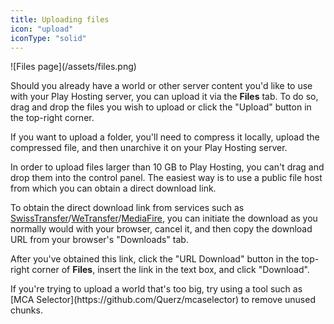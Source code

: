 ```yaml
---
title: Uploading files
icon: "upload"
iconType: "solid"
---
```


<Frame>![Files page](/assets/files.png)</Frame>

Should you already have a world or other server content you'd like to use with your
Play Hosting server, you can upload it via the **Files** tab. To do so, drag and drop
the files you wish to upload or click the "Upload" button in the top-right corner.

If you want to upload a folder, you'll need to compress it locally, upload
the compressed file, and then unarchive it on your Play Hosting server.

In order to upload files larger than 10 GB to Play Hosting, you can't
drag and drop them into the control panel. The easiest way
is to use a public file host from which you can obtain a direct download link.

To obtain the direct download link from services such as 
[SwissTransfer](https://www.swisstransfer.com)/[WeTransfer](https://wetransfer.com)/[MediaFire](https://www.mediafire.com),
you can initiate the download as you normally would with your browser, cancel it, and
then copy the download URL from your browser's "Downloads" tab.

After you've obtained this link, click the "URL Download" button in the top-right
corner of **Files**, insert the link in the text box, and click "Download".

<Tip>
  If you're trying to upload a world that's too big, try using a tool such as [MCA Selector](https://github.com/Querz/mcaselector) to remove unused chunks.
</Tip>
